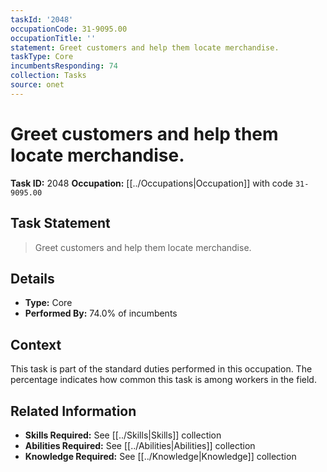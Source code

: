 ```yaml
---
taskId: '2048'
occupationCode: 31-9095.00
occupationTitle: ''
statement: Greet customers and help them locate merchandise.
taskType: Core
incumbentsResponding: 74
collection: Tasks
source: onet
---
```

# Greet customers and help them locate merchandise.

**Task ID:** 2048
**Occupation:** [[../Occupations|Occupation]] with code `31-9095.00`

## Task Statement

> Greet customers and help them locate merchandise.

## Details

- **Type:** Core
- **Performed By:** 74.0% of incumbents

## Context

This task is part of the standard duties performed in this occupation. The percentage indicates how common this task is among workers in the field.

## Related Information

- **Skills Required:** See [[../Skills|Skills]] collection
- **Abilities Required:** See [[../Abilities|Abilities]] collection
- **Knowledge Required:** See [[../Knowledge|Knowledge]] collection
